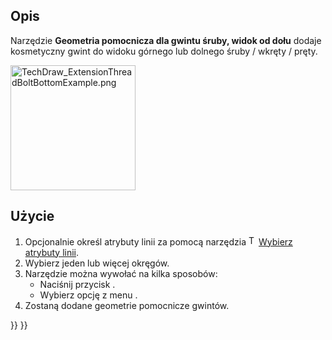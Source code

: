 <languages/>

{{Docnav/pl
|[[TechDraw_ExtensionThreadBoltSide/pl|Geometria pomocnicza dla gwintu śruby, widok z boku]]
|[[TechDraw_ExtensionVertexAtIntersection/pl|Dodaj wierzchołek kosmetyczny na przecięciu]]
|[[TechDraw_Workbench/pl|środowisko pracy Rysunek Techniczny]]
|IconL=TechDraw_ExtensionThreadBoltSide.svg
|IconR=TechDraw_ExtensionVertexAtIntersection.svg
|IconC=Workbench_TechDraw.svg
}}

{{GuiCommand/pl
|Name=TechDraw ExtensionThreadBoltBottom
|Name/pl=Rysunek Techniczny: Rozszerzenie Geometria pomocnicza dla gwintu śruby, widok od dołu
|MenuLocation=Rysunek Techniczny → Rozszerzenie: Linie środka / gwinty → Geometria pomocnicza dla gwintu śruby, widok od dołu
|Workbenches=[[TechDraw_Workbench/pl|Rysunek Techniczny]]
|Shortcut=
|Version=0.20
|SeeAlso=[[TechDraw_ExtensionThreadHoleBottom|/pl|Geometria pomocnicza dla otworu gwintowanego, widok od dołu]]
}}

<span id="Description"></span>
==Opis==

Narzędzie '''Geometria pomocnicza dla gwintu śruby, widok od dołu''' dodaje kosmetyczny gwint do widoku górnego lub dolnego śruby / wkręty / pręty.

[[Image:TechDraw_ExtensionThreadBoltBottomExample.png|200px]]
{{Caption|Z prawej strony pręt z geometrią pomocniczą gwintu}}

<span id="Usage"></span>
==Użycie==

# Opcjonalnie określ atrybuty linii za pomocą narzędzia [[Image:TechDraw_ExtensionSelectLineAttributes.svg|16px]][[TechDraw_ExtensionSelectLineAttributes/pl|Wybierz atrybuty linii]].
# Wybierz jeden lub więcej okręgów.
# Narzędzie można wywołać na kilka sposobów:
#* Naciśnij przycisk {{Button|[[Image:TechDraw_ExtensionThreadBoltBottom.svg|16px]] '''Geometria pomocnicza dla gwintu śruby, widok od dołu'''}}.
#* Wybierz opcję z menu {{MenuCommand|Rysunek Techniczny → Rozszerzenia: Linie środka / Gwinty → [[Image:TechDraw_ExtensionThreadBoltBottom.svg|16px]] Geometria pomocnicza dla gwintu śruby, widok od dołu}}.
# Zostaną dodane geometrie pomocnicze gwintów.


{{Docnav/pl
|[[TechDraw_ExtensionThreadBoltSide/pl|Geometria pomocnicza dla gwintu śruby, widok z boku]]
|[[TechDraw_ExtensionVertexAtIntersection/pl|Dodaj wierzchołek kosmetyczny na przecięciu]]
|[[TechDraw_Workbench/pl|środowisko pracy Rysunek Techniczny]]
|IconL=TechDraw_ExtensionThreadBoltSide.svg
|IconR=TechDraw_ExtensionVertexAtIntersection.svg
|IconC=Workbench_TechDraw.svg
}}

{{TechDraw_Tools_navi{{#translation:}}}}
{{Userdocnavi{{#translation:}}}}